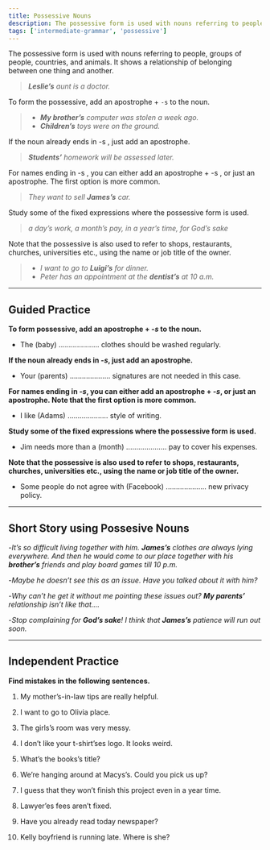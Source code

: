 ```yaml
---
title: Possessive Nouns
description: The possessive form is used with nouns referring to people, groups of people, countries, and animals.
tags: ['intermediate-grammar', 'possessive']
---
```


The possessive form is used with nouns referring to people, groups of people, countries, and animals. It shows a relationship of belonging between one thing and another.

> _**Leslie’s** aunt is a doctor._

To form the possessive, add an apostrophe + `-s` to the noun.

> - _**My brother’s** computer was stolen a week ago._
> - _**Children’s** toys were on the ground._

If the noun already ends in -s , just add an apostrophe.

> _**Students’** homework will be assessed later._

For names ending in -s , you can either add an apostrophe + -s , or just an apostrophe. The first option is more common.

> _They want to sell **James’s** car._

Study some of the fixed expressions where the possessive form is used.

> _a day’s work, a month’s pay, in a year’s time, for God’s sake_

Note that the possessive is also used to refer to shops, restaurants, churches, universities etc., using the name or job title of the owner.

> - _I want to go to **Luigi’s** for dinner._
> - _Peter has an appointment at the **dentist’s** at 10 a.m._

---

## Guided Practice

**To form possessive, add an apostrophe + _-s_ to the noun.**

- The (baby) .................... clothes should be washed regularly. <InfoTooltip label="baby's" />

**If the noun already ends in _-s_, just add an apostrophe.**

- Your (parents) .................... signatures are not needed in this case. <InfoTooltip label="parents'" />

**For names ending in _-s_, you can either add an apostrophe + _-s_, or just an apostrophe. Note that the first option is more common.**

- I like (Adams) .................... style of writing. <InfoTooltip label="Adams's"/>

**Study some of the fixed expressions where the possessive form is used.**

- Jim needs more than a (month) .................... pay to cover his expenses. <InfoTooltip label="month's"/>

**Note that the possessive is also used to refer to shops, restaurants, churches, universities etc., using the name or job title of the owner.**

- Some people do not agree with (Facebook) .................... new privacy policy. <InfoTooltip label="Facebook's"/>

---

## Short Story using Possesive Nouns

-_It’s so difficult living together with him. **James’s** clothes are always lying everywhere. And then he would come to our place together with his **brother’s** friends and play board games till 10 p.m._

-_Maybe he doesn’t see this as an issue. Have you talked about it with him?_

-_Why can’t he get it without me pointing these issues out? **My parents’** relationship isn’t like that…._

-_Stop complaining for **God’s sake**! I think that **James’s** patience will run out soon._

---

## Independent Practice

**Find mistakes in the following sentences.**

1. My mother’s-in-law tips are really helpful. <InfoTooltip label="mother-in-law's" />

2. I want to go to Olivia place. <InfoTooltip label="Olivia's" />

3. The girls’s room was very messy. <InfoTooltip label="The girls'" />

4. I don’t like your t-shirt’ses logo. It looks weird. <InfoTooltip label="t-shirt's" />

5. What’s the books’s title? <InfoTooltip label="book's" />

6. We’re hanging around at Macys’s. Could you pick us up? <InfoTooltip label="Macy's" />

7. I guess that they won’t finish this project even in a year time. <InfoTooltip label="year's time" />

8. Lawyer’es fees aren’t fixed. <InfoTooltip label="Lawyer's" />

9. Have you already read today newspaper? <InfoTooltip label="today's" />

10. Kelly boyfriend is running late. Where is she? <InfoTooltip label="Kelly's" />
